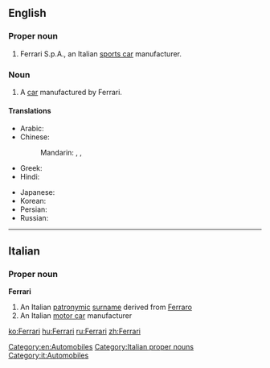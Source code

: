 ==English==
{{wikipedia}}

===Proper noun===
{{en-proper noun}}

# Ferrari S.p.A., an Italian [[sports car]] manufacturer.

===Noun===
{{en-noun}}

# A [[car]] manufactured by Ferrari.

====Translations====
{{trans-top|Italian car}}
* Arabic: {{t-|ar|فيراري|m|tr=firārī|sc=Arab}}
* Chinese:
*: Mandarin: {{t|zh|法拉利汽車|sc=Hani}}, {{t|zh|法拉利汽车|tr=Fǎlālì qìchē|sc=Hani}}, {{t|zh|法拉利|tr=Fǎlālì|sc=Hani}}
* Greek: {{t-|el|Φερράρι|tr=Ferrári|sc=Grek}}
* Hindi: {{t-|hi|फ़ेरारी|tr=ferārī|sc=Deva}}
{{trans-mid}}
* Japanese: {{t-|ja|フェラーリ|tr=Ferāri|sc=Jpan}}
* Korean: {{t-|ko|페라리|tr=Perari|sc=Kore}}
* Persian: {{t+|fa|فراری|tr=Ferâri|sc=fa-Arab}}
* Russian: {{t-|ru|Феррари|f|tr=Ferrári|sc=Cyrl}} {{indeclinable}}
{{trans-bottom}}

[[Category:en:Automobiles]]

----

==Italian==

===Proper noun===
{{wikipedia|lang=it}}
'''Ferrari'''

# An Italian [[patronymic]] [[surname]] derived from [[Ferraro]]
# An Italian [[motor car]] manufacturer

[[Category:Italian proper nouns]]
[[Category:it:Automobiles]]

[[ko:Ferrari]]
[[hu:Ferrari]]
[[ru:Ferrari]]
[[zh:Ferrari]]
